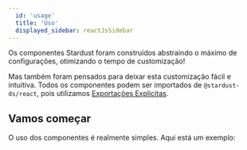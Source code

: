 ```yaml
---
  id: 'usage'
  title: 'Uso'
  displayed_sidebar: reactJsSidebar
---
```


Os componentes Stardust foram construídos abstraindo o máximo de configurações, otimizando o tempo de customização!

Mas também foram pensados para deixar esta customização fácil e intuitiva. Todos os componentes podem ser importados de `@stardust-ds/react`, pois utilizamos [Exportações Explicitas](https://developer.mozilla.org/pt-BR/docs/Web/JavaScript/Reference/Statements/export).

## Vamos começar

O uso dos componentes é realmente simples. Aqui está um exemplo:

```tsx live



```